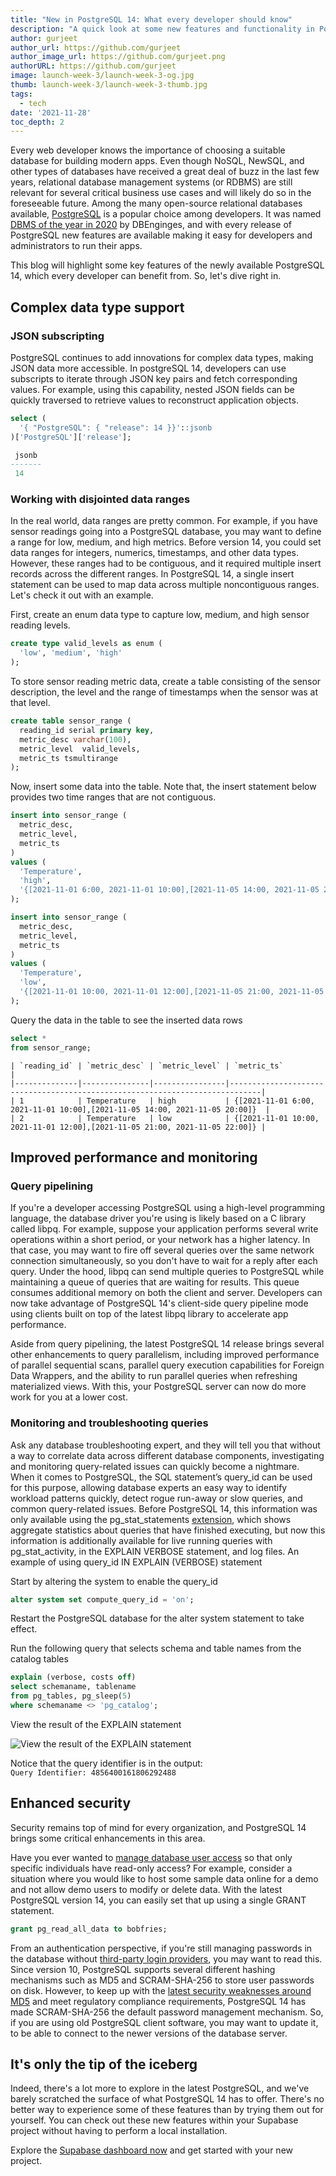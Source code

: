 ```yaml
---
title: "New in PostgreSQL 14: What every developer should know"
description: "A quick look at some new features and functionality in PostgreSQL 14."
author: gurjeet
author_url: https://github.com/gurjeet
author_image_url: https://github.com/gurjeet.png
authorURL: https://github.com/gurjeet
image: launch-week-3/launch-week-3-og.jpg
thumb: launch-week-3/launch-week-3-thumb.jpg
tags:
  - tech
date: '2021-11-28'
toc_depth: 2
---
```



Every web developer knows the importance of choosing a suitable database for building modern apps. 
Even though NoSQL, NewSQL, and other types of databases have received a great deal of buzz in the last few years, 
relational database management systems (or RDBMS) are still relevant for several critical business use cases and will likely do so in the foreseeable future. 
Among the many open-source relational databases available, [PostgreSQL](https://supabase.com/docs/guides/database/introduction) is a popular choice among developers. 
It was named [DBMS of the year in 2020](https://db-engines.com/en/blog_post/85) by 
DBEnginges, and with every release of PostgreSQL new features are available making it easy for developers and administrators to run their apps.

This blog will highlight some key features of the newly available PostgreSQL 14, which every developer can benefit from. So, let's dive right in.

## Complex data type support 

### JSON subscripting

PostgreSQL continues to add innovations for complex data types, making JSON data more accessible. In postgreSQL 14, developers can use subscripts to iterate through JSON key pairs and fetch corresponding values. For example, using this capability, nested JSON fields can be quickly traversed to retrieve values to reconstruct application objects.

```sql hideCopy
select (
  '{ "PostgreSQL": { "release": 14 }}'::jsonb
)['PostgreSQL']['release'];

 jsonb 
-------
 14
 ```

### Working with disjointed data ranges

In the real world, data ranges are pretty common. For example, if you have sensor readings going into a PostgreSQL database, you may want to define a range for 
low, medium, and high metrics. Before version 14, you could set data ranges for integers, numerics, timestamps, and other data types. 
However, these ranges had to be contiguous, and it required multiple insert records across the different ranges. 
In PostgreSQL 14, a single insert statement can be used to map data across multiple noncontiguous ranges. Let's check it out with an example.
 
First, create an enum data type to capture low, medium, and high sensor reading levels.

```sql hideCopy
create type valid_levels as enum (
  'low', 'medium', 'high'
);
```
 
To store sensor reading metric data, create a table consisting of the sensor description, the level and the range of timestamps when the sensor was at that level.
 
```sql hideCopy
create table sensor_range ( 
  reading_id serial primary key, 
  metric_desc varchar(100),
  metric_level  valid_levels,    
  metric_ts tsmultirange
);
```
 
Now, insert some data into the table. Note that, the insert statement below provides two time ranges that are not contiguous. 
 
 
```sql hideCopy
insert into sensor_range (
  metric_desc,
  metric_level, 
  metric_ts
) 
values (
  'Temperature', 
  'high', 
  '{[2021-11-01 6:00, 2021-11-01 10:00],[2021-11-05 14:00, 2021-11-05 20:00]}'
);

insert into sensor_range (
  metric_desc,
  metric_level, 
  metric_ts
) 
values (
  'Temperature', 
  'low', 
  '{[2021-11-01 10:00, 2021-11-01 12:00],[2021-11-05 21:00, 2021-11-05 22:00]}'
);
```

Query the data in the table to see the inserted data rows
 
```sql hideCopy
select * 
from sensor_range;
``` 

``` hideCopy
| `reading_id` | `metric_desc` | `metric_level` | `metric_ts`                                                                 |
|--------------|---------------|----------------|-----------------------------------------------------------------------------|
| 1            | Temperature   | high           | {[2021-11-01 6:00, 2021-11-01 10:00],[2021-11-05 14:00, 2021-11-05 20:00]}  |
| 2            | Temperature   | low            | {[2021-11-01 10:00, 2021-11-01 12:00],[2021-11-05 21:00, 2021-11-05 22:00]} |
```

## Improved performance and monitoring

### Query pipelining

If you're a developer accessing PostgreSQL using a high-level programming language, the database driver you're using is likely based on a C library called libpq. For example, suppose your application performs several write operations within a short period, or your network has a higher latency. In that case, you may want to fire off several queries over the same network connection simultaneously, so you don't have to wait for a reply after each query. Under the hood, libpq can send multiple queries to PostgreSQL while maintaining a queue of queries that are waiting for results. This queue consumes additional memory on both the client and server. Developers can now take advantage of PostgreSQL 14's client-side query pipeline mode using clients built on top of the latest libpq library to accelerate app performance. 
 
Aside from query pipelining, the latest PostgreSQL 14 release brings several other enhancements to query parallelism, including improved performance of parallel sequential scans, parallel query execution capabilities for Foreign Data Wrappers, and the ability to run parallel queries when refreshing materialized views. With this, your PostgreSQL server can now do more work for you at a lower cost. 

### Monitoring and troubleshooting queries 

Ask any database troubleshooting expert, and they will tell you that without a way to correlate data across different database components, investigating and monitoring query-related issues can quickly become a nightmare. When it comes to PostgreSQL, the SQL statement’s query_id can be used for this purpose, allowing database experts an easy way to identify workload patterns quickly, detect rogue run-away or slow queries, and common query-related issues. Before PostgreSQL 14, this information was only available using the  pg_stat_statements [extension](https://supabase.com/docs/guides/database/extensions), which shows aggregate statistics about queries that have finished executing, but now this information is additionally available for live running queries with pg_stat_activity, in the EXPLAIN VERBOSE statement, and log files.
An example of using query_id IN EXPLAIN (VERBOSE) statement

Start by altering the system to enable the query_id


```sql hideCopy
alter system set compute_query_id = 'on';
```

Restart the PostgreSQL database for the alter system statement to take effect.


Run the following query that selects schema and table names from the catalog tables  

```sql hideCopy
explain (verbose, costs off)
select schemaname, tablename
from pg_tables, pg_sleep(5)
where schemaname <> 'pg_catalog';
```

View the result of the EXPLAIN statement  

![View the result of the EXPLAIN statement](/images/blog/new-in-pg-14/explain-statement.jpg)

Notice that the query identifier is in the output:<br />
`Query Identifier: 4856400161806292488`

## Enhanced security

Security remains top of mind for every organization, and PostgreSQL 14 brings some critical enhancements in this area.

Have you ever wanted to [manage database user access](https://supabase.com/docs/guides/auth/managing-user-data) so that only specific individuals have read-only access? For example, consider a situation where you would like to host some sample data online for a demo and not allow demo users to modify or delete data. With the latest PostgreSQL version 14, you can easily set that up using a single GRANT statement. 

```sql hideCopy
grant pg_read_all_data to bobfries;
```
 
From an authentication perspective, if you're still managing passwords in the database without [third-party login providers](https://supabase.com/docs/guides/auth#third-party-logins), 
you may want to read this. Since version 10, PostgreSQL supports several different hashing mechanisms such as MD5 and SCRAM-SHA-256 to store user passwords on disk. 
However, to keep up with the [latest security weaknesses around MD5](https://en.wikipedia.org/wiki/MD5#Security) and meet regulatory compliance requirements, 
PostgreSQL 14 has made SCRAM-SHA-256 the default password management mechanism. So, if you are using old PostgreSQL client software, 
you may want to update it, to be able to connect to the newer versions of the database server.  

## It's only the tip of the iceberg

Indeed, there's a lot more to explore in the latest PostgreSQL, and we've barely scratched the surface of what PostgreSQL 14 has to offer. 
There's no better way to experience some of these features than by trying them out for yourself. 
You can check out these new features within your Supabase project without having to perform a local installation. 
 
Explore the [Supabase dashboard now](https://app.supabase.io) and get started with your new project.

